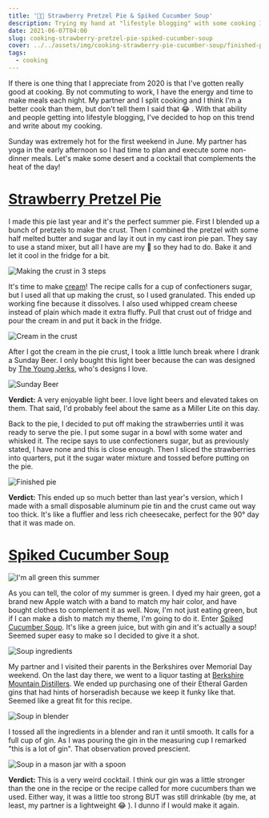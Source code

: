 ```yaml
---
title: '👨‍🍳 Strawberry Pretzel Pie & Spiked Cucumber Soup'
description: Trying my hand at "lifestyle blogging" with some cooking I did for a warm summer day.
date: 2021-06-07T04:00
slug: cooking-strawberry-pretzel-pie-spiked-cucumber-soup
cover: ../../assets/img/cooking-strawberry-pie-cucumber-soup/finished-pie.jpeg
tags:
  - cooking
---
```


If there is one thing that I appreciate from 2020 is that I've gotten really good at cooking. By not commuting to work,
I have the energy and time to make meals each night. My partner and I split cooking and I think I'm a better cook than
them, but don't tell them I said that 😂 . With that ability and people getting into lifestyle blogging, I've decided to
hop on this trend and write about my cooking.

Sunday was extremely hot for the first weekend in June. My partner has yoga in the early afternoon so I had time to plan
and execute some non-dinner meals. Let's make some desert and a cocktail that complements the heat of the day!

# [Strawberry Pretzel Pie](https://cooking.nytimes.com/recipes/1020323-strawberry-pretzel-pie)

I made this pie last year and it's the perfect summer pie. First I blended up a bunch of pretzels to make the crust.
Then I combined the pretzel with some half melted butter and sugar and lay it out in my cast iron pie pan. They say to
use a stand mixer, but all I have are my 🙌 so they had to do. Bake it and let it cool in the fridge for a bit.

![Making the crust in 3 steps](../../assets/img/cooking-strawberry-pie-cucumber-soup/making-the-crust.jpg)

It's time to make [cream](https://www.youtube.com/watch?v=PBwAxmrE194)! The recipe calls for a cup of confectioners
sugar, but I used all that up making the crust, so I used granulated. This ended up working fine because it dissolves.
I also used whipped cream cheese instead of plain which made it extra fluffy. Pull that crust out of fridge and pour the
cream in and put it back in the fridge.

![Cream in the crust](../../assets/img/cooking-strawberry-pie-cucumber-soup/cream-in-crust.jpeg)

After I got the cream in the pie crust, I took a little lunch break where I drank a Sunday Beer. I only bought this
light beer because the can was designed by [The Young Jerks][the-young-jerks], who's designs I love.

![Sunday Beer](../../assets/img/cooking-strawberry-pie-cucumber-soup/sunday-beer.jpeg)

**Verdict:** A very enjoyable light beer. I love light beers and elevated takes on them. That said, I'd probably feel
about the same as a Miller Lite on this day.

Back to the pie, I decided to put off making the strawberries until it was ready to serve the pie. I put some sugar in
a bowl with some water and whisked it. The recipe says to use confectioners sugar, but as previously stated, I have none
and this is close enough. Then I sliced the strawberries into quarters, put it the sugar water mixture and tossed before
putting on the pie.

![Finished pie](../../assets/img/cooking-strawberry-pie-cucumber-soup/finished-pie.jpeg)

**Verdict:** This ended up so much better than last year's version, which I made with a small disposable aluminum pie
tin and the crust came out way too thick. It's like a fluffier and less rich cheesecake, perfect for the 90° day that it
was made on.

# [Spiked Cucumber Soup][cucumber-soup]

![I'm all green this summer](../../assets/img/cooking-strawberry-pie-cucumber-soup/me-green.jpeg)

As you can tell, the color of my summer is green. I dyed my hair green, got a brand new Apple watch with a band to match
my hair color, and have bought clothes to complement it as well. Now, I'm not just eating green, but if I can make
a dish to match my theme, I'm going to do it. Enter [Spiked Cucumber Soup][cucumber-soup]. It's like a green juice, but
with gin and it's actually a soup! Seemed super easy to make so I decided to give it a shot.

![Soup ingredients](../../assets/img/cooking-strawberry-pie-cucumber-soup/soup-ingredients.jpeg)

My partner and I visited their parents in the Berkshires over Memorial Day weekend. On the last day there, we went to
a liquor tasting at [Berkshire Mountain Distillers][bmd]. We ended up purchasing one of their Etheral Garden gins that
had hints of horseradish because we keep it funky like that. Seemed like a great fit for this recipe.

![Soup in blender](../../assets/img/cooking-strawberry-pie-cucumber-soup/soup-in-blender.jpeg)

I tossed all the ingredients in a blender and ran it until smooth. It calls for a full cup of gin. As I was pouring the
gin in the measuring cup I remarked "this is a lot of gin". That observation proved prescient.

![Soup in a mason jar with a spoon](../../assets/img/cooking-strawberry-pie-cucumber-soup/soup-in-mason-jar.jpeg)

**Verdict:** This is a very weird cocktail. I think our gin was a little stronger than the one in the recipe or the
recipe called for more cucumbers than we used. Either way, it was a little too strong BUT was still drinkable (by me, at
least, my partner is a lightweight 😂 ). I dunno if I would make it again.

[strawberry-pretzel-pie]: https://cooking.nytimes.com/recipes/1020323-strawberry-pretzel-pie
[cucumber-soup]: https://cooking.nytimes.com/recipes/1014750-spiked-cucumber-soup
[bmd]: https://berkshiremountaindistillers.com/
[the-young-jerks]: https://youngjerks.com/

